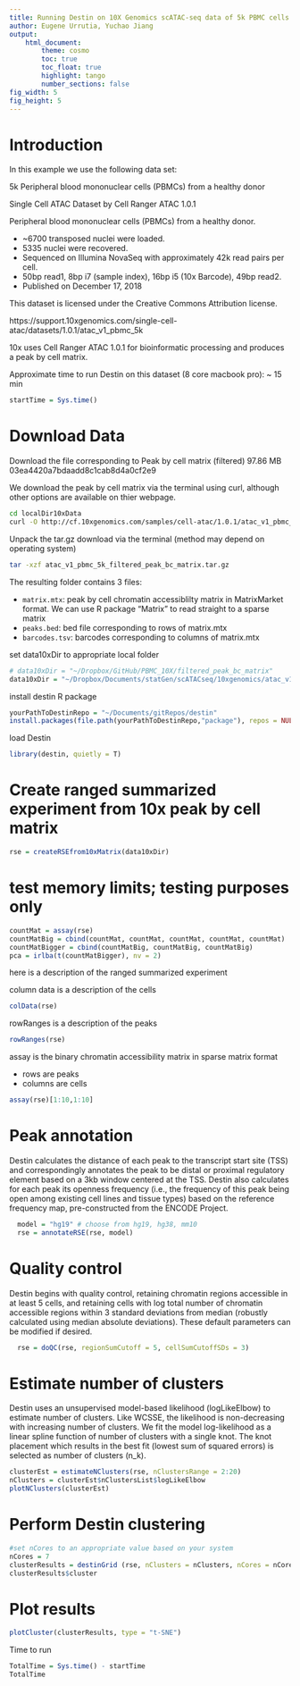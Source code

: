 ```yaml
---
title: Running Destin on 10X Genomics scATAC-seq data of 5k PBMC cells
author: Eugene Urrutia, Yuchao Jiang
output: 
    html_document:
        theme: cosmo 
        toc: true
        toc_float: true
        highlight: tango
        number_sections: false
fig_width: 5
fig_height: 5 
---
```


# Introduction

In this example we use the following data set: 

5k Peripheral blood mononuclear cells (PBMCs) from a healthy donor

Single Cell ATAC Dataset by Cell Ranger ATAC 1.0.1

Peripheral blood mononuclear cells (PBMCs) from a healthy donor.

- ~6700 transposed nuclei were loaded.
- 5335 nuclei were recovered.
- Sequenced on Illumina NovaSeq with approximately 42k read pairs per cell.
- 50bp read1, 8bp i7 (sample index), 16bp i5 (10x Barcode), 49bp read2.
- Published on December 17, 2018

This dataset is licensed under the Creative Commons Attribution license.

https://support.10xgenomics.com/single-cell-atac/datasets/1.0.1/atac_v1_pbmc_5k

10x uses Cell Ranger ATAC 1.0.1 for bioinformatic processing and produces a peak by cell matrix. 

Approximate time to run Destin on this dataset (8 core macbook pro): ~ 15 min

```r
startTime = Sys.time()
```

# Download Data

Download the file corresponding to Peak by cell matrix (filtered)	97.86 MB	03ea4420a7bdaadd8c1cab8d4a0cf2e9

We download the peak by cell matrix via the terminal using curl, although other options are available on thier webpage. 

```bash
cd localDir10xData
curl -O http://cf.10xgenomics.com/samples/cell-atac/1.0.1/atac_v1_pbmc_5k/atac_v1_pbmc_5k_filtered_peak_bc_matrix.tar.gz
```

Unpack the tar.gz download via the terminal (method may depend on operating system)

```bash
tar -xzf atac_v1_pbmc_5k_filtered_peak_bc_matrix.tar.gz
```

The resulting folder contains 3 files:

- `matrix.mtx`:  peak by cell chromatin accessiblilty matrix in MatrixMarket format.  We can use R package "Matrix" to read straight to a sparse matrix
- `peaks.bed`: bed file corresponding to rows of matrix.mtx
- `barcodes.tsv`:  barcodes corresponding to columns of matrix.mtx

set data10xDir to appropriate local folder
```r
# data10xDir = "~/Dropbox/GitHub/PBMC_10X/filtered_peak_bc_matrix"
data10xDir = "~/Dropbox/Documents/statGen/scATACseq/10xgenomics/atac_v1_pbmc_5k/filtered_peak_bc_matrix" 
```

install destin R package
```r
yourPathToDestinRepo = "~/Documents/gitRepos/destin"
install.packages(file.path(yourPathToDestinRepo,"package"), repos = NULL, type = "source")
```

load Destin
```r
library(destin, quietly = T) 
```

# Create ranged summarized experiment from 10x peak by cell matrix 
```r
rse = createRSEfrom10xMatrix(data10xDir)
```


# test memory limits; testing purposes only
```r
countMat = assay(rse)
countMatBig = cbind(countMat, countMat, countMat, countMat, countMat) 
countMatBigger = cbind(countMatBig, countMatBig, countMatBig)
pca = irlba(t(countMatBigger), nv = 2)
```


here is a description of the ranged summarized experiment  

column data is a description of the cells
```r
colData(rse)
```

rowRanges is a description of the peaks
```r
rowRanges(rse)
```

assay is the binary chromatin accessibility matrix in sparse matrix format

- rows are peaks 
- columns are cells

```r
assay(rse)[1:10,1:10]
```

# Peak annotation
Destin calculates the distance of each peak to the transcript start site (TSS) and correspondingly annotates the peak to be distal or proximal regulatory element based on a 3kb window centered at the TSS. Destin also calculates for each peak its openness frequency (i.e., the frequency of this peak being open among existing cell lines and tissue types) based on the reference frequency map, pre-constructed from the ENCODE Project.

```r
  model = "hg19" # choose from hg19, hg38, mm10
  rse = annotateRSE(rse, model)
```

# Quality control

Destin begins with quality control, retaining chromatin regions accessible in at least 5 cells, and retaining cells with log total number of chromatin accessible regions within 3 standard deviations from median (robustly calculated using median absolute deviations). These default parameters can be modified if desired.

```r
  rse = doQC(rse, regionSumCutoff = 5, cellSumCutoffSDs = 3)
```

# Estimate number of clusters 

Destin uses an unsupervised model-based likelihood (logLikeElbow) to estimate number of clusters. Like WCSSE, the likelihood is non-decreasing with increasing number of clusters. We fit the model log-likelihood as a linear spline function of number of clusters with a single knot. The knot placement which results in the best fit (lowest sum of squared errors) is selected as number of clusters (n_k).

```r
clusterEst = estimateNClusters(rse, nClustersRange = 2:20)
nClusters = clusterEst$nClustersList$logLikeElbow
plotNClusters(clusterEst)
```

# Perform Destin clustering 
```r
#set nCores to an appropriate value based on your system
nCores = 7
clusterResults = destinGrid (rse, nClusters = nClusters, nCores = nCores)
clusterResults$cluster
```

# Plot results
```r
plotCluster(clusterResults, type = "t-SNE")
```

Time to run
```r
TotalTime = Sys.time() - startTime
TotalTime
```
